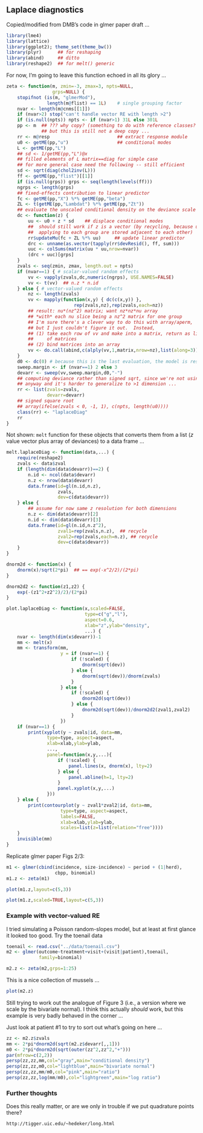 ## Laplace diagnostics

Copied/modified from DMB's code in glmer paper draft ...

```r
library(lme4)
library(lattice)
library(ggplot2); theme_set(theme_bw())
library(plyr)      ## for reshaping
library(abind)     ## ditto
library(reshape2)  ## for melt() generic
```

For now, I'm going to leave this function echoed in all its glory ...
```r
zeta <- function(m, zmin=-3, zmax=3, npts=NULL,
                 grps=NULL) {
    stopifnot (is(m, "glmerMod"),
               length(m@flist) == 1L)    # single grouping factor
    nvar <- length(m@cnms[[1]])
    if (nvar>2) stop("can't handle vector RE with length >2")
    if (is.null(npts)) npts <- if (nvar>1) 31L else 301L
    pp <- m  ## ??? why copy? (something to do with reference classes?
             ## but this is still not a deep copy ...
    rr <- m@resp                         ## extract response module
    u0 <- getME(pp,"u")                  ## conditional modes
    L <- getME(pp,"L")
    ## sd <- 1/getME(pp,"L")@x
    ## filled elements of L matrix==diag for simple case
    ## for more general case need the following -- still efficient
    sd <- sqrt(diag(chol2inv(L)))
    ff <- getME(pp,"flist")[[1]]
    if (is.null(grps)) grps <- seq(length(levels(ff)))
    ngrps <- length(grps)
    ## fixed-effects contribution to linear predictor
    fc <- getME(pp,"X") %*% getME(pp,"beta") 
    ZL <- t(getME(pp,"Lambdat") %*% getME(pp,"Zt"))
    ## evaluate the unscaled conditional density on the deviance scale
    dc <- function(z) {
        uu <- u0 + z * sd    ## displace conditional modes
        ##  should still work if z is a vector (by recycling, because u values
        ##  applying to each group are stored adjacent to each other)
        rr$updateMu(fc + ZL %*% uu)     ## update linear predictor
        drc <- unname(as.vector(tapply(rr$devResid(), ff, sum)))
        uuc <- colSums(matrix(uu * uu,nrow=nvar))
        (drc + uuc)[grps]
    }
    zvals <- seq(zmin, zmax, length.out = npts)
    if (nvar==1) { # scalar-valued random effects
        vv <- vapply(zvals,dc,numeric(ngrps), USE.NAMES=FALSE)
        vv <- t(vv)  ## n.z * n.id
    } else { # vector-valued random effects
        nz <- length(zvals)
        vv <- mapply(function(x,y) { dc(c(x,y)) },
                         rep(zvals,nz),rep(zvals,each=nz))
        ## result: nu*(nz^2) matrix; want nz*nz*nu array
        ## *with* each nu slice being a nz^2 matrix for one group
        ## I'm sure there's a clever way to do this with array/aperm,
        ## but I just couldn't figure it out.  Instead,
        ## (1) take each row of vv and make into a matrix, return as list
        ##     of matrices
        ## (2) bind matrices into an array
        vv <- do.call(abind,c(alply(vv,1,matrix,nrow=nz),list(along=3)))
    }
    d0 <- dc(0) # because this is the last evaluation, the model is restored to its incoming state
    sweep.margin <- if (nvar==1) 2 else 3 
    devarr <- sweep(vv,sweep.margin,d0,"-")
    ## computing deviance rather than signed sqrt, since we're not using it
    ## anyway and it's harder to generalize to >1 dimension ...
    rr <- list(zvals=zvals,
               devarr=devarr)
    ## signed square root
    ## array(ifelse(zvals < 0, -1, 1), c(npts, length(u0))))
    class(rr) <- "laplaceDiag"
    rr
}
```

Not shown: `melt` function for these objects that converts them from a list ($z$ value vector plus array of deviances) to a data frame ...
```r
melt.laplaceDiag <- function(data,...) {
    require(reshape2)
    zvals <- data$zval
    if (length(dim(data$devarr))==2) {
        n.id <- ncol(data$devarr)
        n.z <- nrow(data$devarr)
        data.frame(id=gl(n.id,n.z),
                   zvals,
                   dev=c(data$devarr))
    } else {
        ## assume for now same z resolution for both dimensions
        n.z <- dim(data$devarr)[2]
        n.id <- dim(data$devarr)[3]
        data.frame(id=gl(n.id,n.z^2),
                   zval1=rep(zvals,n.z),  ## recycle
                   zval2=rep(zvals,each=n.z), ## recycle
                   dev=c(data$devarr))
    }
}

dnorm2d <- function(x) {
    dnorm(x)/sqrt(2*pi)  ## == exp(-x^2/2)/(2*pi)
}

dnorm2d2 <- function(z1,z2) {
    exp(-(z1^2+z2^2)/2)/(2*pi)
}

plot.laplaceDiag <- function(x,scaled=FALSE,
                             type=c("g","l"),
                             aspect=0.6,
                             xlab="z",ylab="density",
                             ...) {
    nvar <- length(dim(x$devarr))-1
    mm <- melt(x)
    mm <- transform(mm,
                    y = if (nvar==1) {
                        if (!scaled) {
                            dnorm(sqrt(dev))
                        } else {
                            dnorm(sqrt(dev))/dnorm(zvals)
                        }
                    } else {
                        if (!scaled) {
                            dnorm2d(sqrt(dev))
                        } else {
                            dnorm2d(sqrt(dev))/dnorm2d2(zval1,zval2)
                        }
                    })
    if (nvar==1) {
        print(xyplot(y ~ zvals|id, data=mm,
               type=type, aspect=aspect,
               xlab=xlab,ylab=ylab,
               ...,
               panel=function(x,y,...){
                   if (!scaled) {
                       panel.lines(x, dnorm(x), lty=2)
                   } else {
                       panel.abline(h=1, lty=2)
                   }
                   panel.xyplot(x,y,...)
               }))
    } else {
        print(contourplot(y ~ zval1*zval2|id, data=mm,
                    type=type, aspect=aspect,
                    labels=FALSE,
                    xlab=xlab,ylab=ylab,
                    scales=list(z=list(relation="free"))))
    }
    invisible(mm)
}
```

Replicate glmer paper Figs 2/3:

```r
m1 <- glmer(cbind(incidence, size-incidence) ~ period + (1|herd),
                  cbpp, binomial)
m1.z <- zeta(m1)
```

```r
plot(m1.z,layout=c(5,3))
```

```r
plot(m1.z,scaled=TRUE,layout=c(5,3))
```

### Example with vector-valued RE

I tried simulating a Poisson random-slopes model,
but at least at first glance it looked too good.
Try the toenail data 

```r
toenail <- read.csv("../data/toenail.csv")
m2 <- glmer(outcome~treatment+visit+(visit|patient),toenail,
            family=binomial)
```

```r
m2.z <- zeta(m2,grps=1:25)
```

This is a nice collection of mussels ...
```r
plot(m2.z)
```

Still trying to work out the analogue of Figure 3 (i.e.,
a version where we scale by the bivariate normal).
I think this actually *should* work, but this example
is very badly behaved in the corner ...

Just look at patient #1 to try to sort out what's going on here ...
```r
zz <- m2.z$zvals
mm <- 2*pi*dnorm2d(sqrt(m2.z$devarr[,,1]))
m0 <- 2*pi*dnorm2d(sqrt(outer(zz^2,zz^2,"+")))
par(mfrow=c(2,2))
persp(zz,zz,mm,col="gray",main="conditional density")
persp(zz,zz,m0,col="lightblue",main="bivariate normal")
persp(zz,zz,mm/m0,col="pink",main="ratio")
persp(zz,zz,log(mm/m0),col="lightgreen",main="log ratio")
```

### Further thoughts

Does this really matter, or are we only in trouble if
we put quadrature points there?

`http://tigger.uic.edu/~hedeker/long.html`
